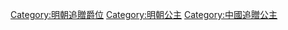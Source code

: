 [[Category:明朝追贈爵位|Category:明朝追贈爵位]]
[[Category:明朝公主|Category:明朝公主]]
[[Category:中國追贈公主|Category:中國追贈公主]]